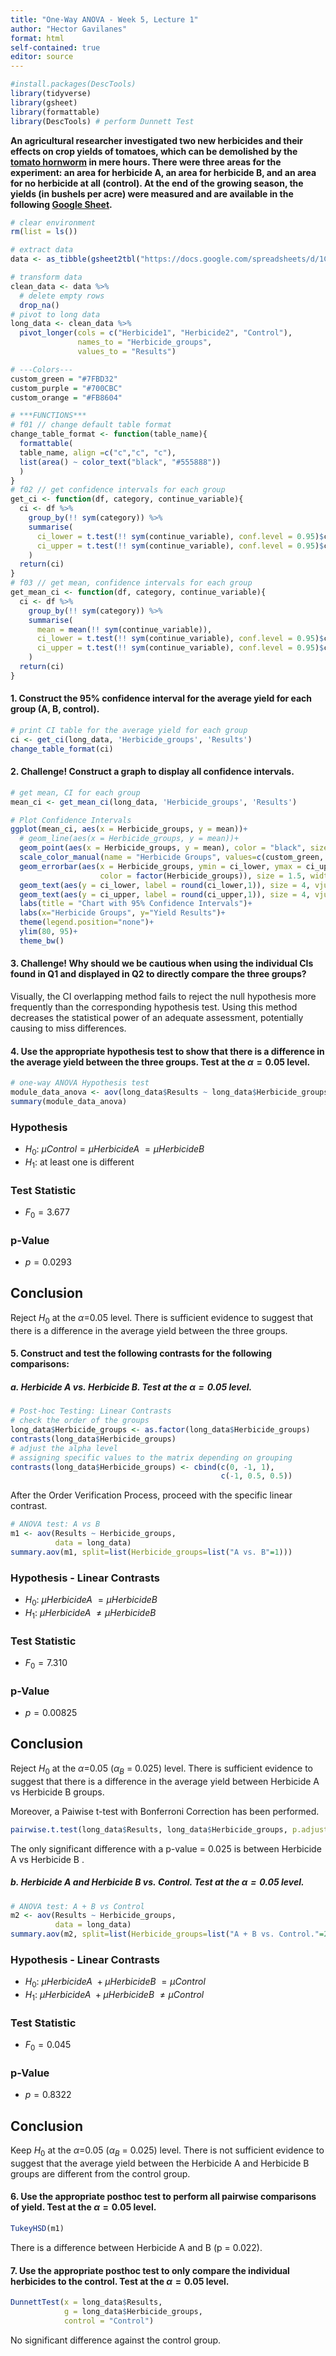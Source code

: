 ```yaml
---
title: "One-Way ANOVA - Week 5, Lecture 1"
author: "Hector Gavilanes"
format: html
self-contained: true
editor: source
---
```


```r
#install.packages(DescTools)
library(tidyverse)
library(gsheet)
library(formattable)
library(DescTools) # perform Dunnett Test
```

**An agricultural researcher investigated two new herbicides and their effects on crop yields of tomatoes, which can be demolished by the [tomato hornworm](https://extension.umn.edu/yard-and-garden-insects/tomato-hornworms) in mere hours. There were three areas for the experiment: an area for herbicide A, an area for herbicide B, and an area for no herbicide at all (control). At the end of the growing season, the yields (in bushels per acre) were measured and are available in the following [Google Sheet](https://docs.google.com/spreadsheets/d/1CFyuuWy-4YmVU3wkYuC8Uf3xW3qkpCnpF468NjBAhbY/edit#gid=0).**

```r
# clear environment
rm(list = ls())

# extract data
data <- as_tibble(gsheet2tbl("https://docs.google.com/spreadsheets/d/1CFyuuWy-4YmVU3wkYuC8Uf3xW3qkpCnpF468NjBAhbY/edit#gid=0"))

# transform data
clean_data <- data %>% 
  # delete empty rows
  drop_na()
# pivot to long data
long_data <- clean_data %>% 
  pivot_longer(cols = c("Herbicide1", "Herbicide2", "Control"),
               names_to = "Herbicide_groups",
               values_to = "Results")

# ---Colors---
custom_green = "#7FBD32"
custom_purple = "#700CBC"
custom_orange = "#FB8604"

# ***FUNCTIONS***
# f01 // change default table format
change_table_format <- function(table_name){
  formattable(
  table_name, align =c("c","c", "c"),
  list(area() ~ color_text("black", "#555888"))
  )
}
# f02 // get confidence intervals for each group
get_ci <- function(df, category, continue_variable){
  ci <- df %>% 
    group_by(!! sym(category)) %>%
    summarise(
      ci_lower = t.test(!! sym(continue_variable), conf.level = 0.95)$conf.int[1],
      ci_upper = t.test(!! sym(continue_variable), conf.level = 0.95)$conf.int[2]
    )
  return(ci)
}
# f03 // get mean, confidence intervals for each group
get_mean_ci <- function(df, category, continue_variable){
  ci <- df %>% 
    group_by(!! sym(category)) %>%
    summarise(
      mean = mean(!! sym(continue_variable)),
      ci_lower = t.test(!! sym(continue_variable), conf.level = 0.95)$conf.int[1],
      ci_upper = t.test(!! sym(continue_variable), conf.level = 0.95)$conf.int[2]
    )
  return(ci)
}
```

#### 1. Construct the 95% confidence interval for the average yield for each group (A, B, control).

```r
# print CI table for the average yield for each group
ci <- get_ci(long_data, 'Herbicide_groups', 'Results')
change_table_format(ci)
```

#### 2. Challenge! Construct a graph to display all confidence intervals.

```r
# get mean, CI for each group
mean_ci <- get_mean_ci(long_data, 'Herbicide_groups', 'Results')

# Plot Confidence Intervals
ggplot(mean_ci, aes(x = Herbicide_groups, y = mean))+
  # geom_line(aes(x = Herbicide_groups, y = mean))+
  geom_point(aes(x = Herbicide_groups, y = mean), color = "black", size = 3)+
  scale_color_manual(name = "Herbicide Groups", values=c(custom_green, custom_purple, custom_orange))+
  geom_errorbar(aes(x = Herbicide_groups, ymin = ci_lower, ymax = ci_upper, 
                    color = factor(Herbicide_groups)), size = 1.5, width = 0.4)+
  geom_text(aes(y = ci_lower, label = round(ci_lower,1)), size = 4, vjust = 2, color = "black")+
  geom_text(aes(y = ci_upper, label = round(ci_upper,1)), size = 4, vjust = -1, color = "black")+
  labs(title = "Chart with 95% Confidence Intervals")+
  labs(x="Herbicide Groups", y="Yield Results")+
  theme(legend.position="none")+
  ylim(80, 95)+
  theme_bw()
```

#### 3. Challenge! Why should we be cautious when using the individual CIs found in Q1 and displayed in Q2 to directly compare the three groups?
Visually, the CI overlapping method fails to reject the null hypothesis more frequently than the corresponding hypothesis test. Using this method decreases the statistical power of an adequate assessment, potentially causing to miss differences.

#### 4. Use the appropriate hypothesis test to show that there is a difference in the average yield between the three groups. Test at the $\alpha=0.05$ level.

```r
# one-way ANOVA Hypothesis test
module_data_anova <- aov(long_data$Results ~ long_data$Herbicide_groups)
summary(module_data_anova)
```
### Hypothesis
- $H_0$: $\mu Control = \mu HerbicideA\ = \mu HerbicideB$\
- $H_1$: at least one is different

### Test Statistic
- $F_0 = 3.677$

### p-Value
- $p = 0.0293$

## Conclusion
Reject $H_0$ at the $\alpha$=0.05 level. There is sufficient evidence to suggest that there is a difference in the average yield between the three groups.

#### 5. Construct and test the following contrasts for the following comparisons:

##### a. Herbicide A vs. Herbicide B. Test at the $\alpha=0.05$ level.

```r
# Post-hoc Testing: Linear Contrasts
# check the order of the groups
long_data$Herbicide_groups <- as.factor(long_data$Herbicide_groups)
contrasts(long_data$Herbicide_groups)
# adjust the alpha level
# assigning specific values to the matrix depending on grouping
contrasts(long_data$Herbicide_groups) <- cbind(c(0, -1, 1), 
                                               c(-1, 0.5, 0.5))
```
After the Order Verification Process, proceed with the specific linear contrast.

```r
# ANOVA test: A vs B
m1 <- aov(Results ~ Herbicide_groups, 
          data = long_data)
summary.aov(m1, split=list(Herbicide_groups=list("A vs. B"=1)))
```
### Hypothesis - Linear Contrasts
- $H_0$: $\mu HerbicideA\ = \mu HerbicideB$\
- $H_1$: $\mu HerbicideA\ \ne  \mu HerbicideB$\

### Test Statistic
- $F_0 = 7.310$

### p-Value
- $p = 0.00825$

## Conclusion
Reject $H_0$ at the $\alpha$=0.05 ($\alpha_B$ = 0.025) level. There is sufficient evidence to suggest that there is a difference in the average yield between Herbicide A vs Herbicide B groups.

Moreover, a Paiwise t-test with Bonferroni Correction has been performed.
```r
pairwise.t.test(long_data$Results, long_data$Herbicide_groups, p.adjust.method = "bonferroni")
```
The only significant difference with a p-value = 0.025 is between Herbicide A vs Herbicide B .

##### b. Herbicide A and Herbicide B vs. Control. Test at the $\alpha=0.05$ level.

```r
# ANOVA test: A + B vs Control
m2 <- aov(Results ~ Herbicide_groups, 
          data = long_data)
summary.aov(m2, split=list(Herbicide_groups=list("A + B vs. Control."=2)))
```
### Hypothesis - Linear Contrasts
- $H_0$: $\mu HerbicideA\ + \mu HerbicideB\ = \mu Control$\
- $H_1$: $\mu HerbicideA\ +  \mu HerbicideB\ \ne \mu Control$\

### Test Statistic
- $F_0 = 0.045$

### p-Value
- $p = 0.8322$

## Conclusion
Keep $H_0$ at the $\alpha$=0.05 ($\alpha_B$ = 0.025) level. There is not sufficient evidence to suggest that the average yield between the Herbicide A and Herbicide B groups are different from the control group.

#### 6. Use the appropriate posthoc test to perform all pairwise comparisons of yield. Test at the $\alpha=0.05$ level.

```r
TukeyHSD(m1)
```

There is a difference between Herbicide A and B (p = 0.022).

#### 7. Use the appropriate posthoc test to only compare the individual herbicides to the control. Test at the $\alpha=0.05$ level.

```r
DunnettTest(x = long_data$Results,
            g = long_data$Herbicide_groups,
            control = "Control")
```
No significant difference against the control group.